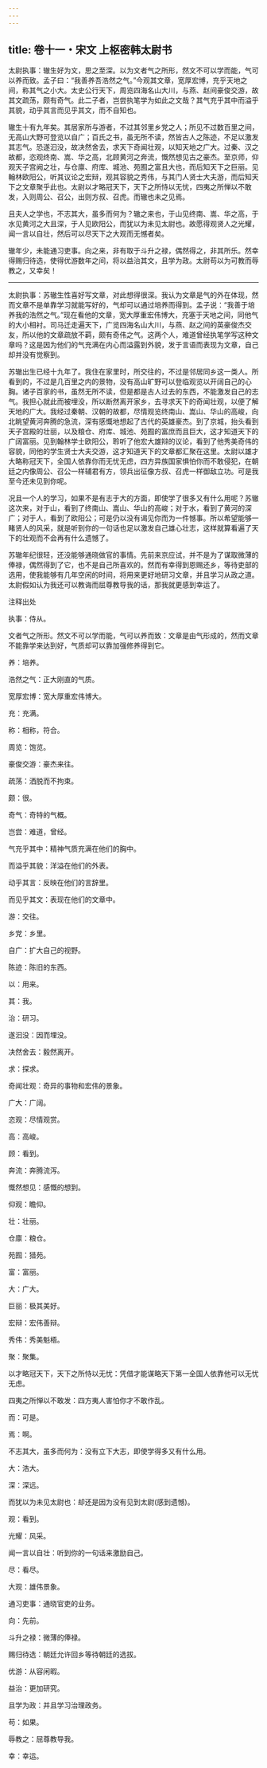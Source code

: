 ```yaml
---
---
---
```

title: 卷十一・宋文 上枢密韩太尉书
---

太尉执事：辙生好为文，思之至深。以为文者气之所形，然文不可以学而能，气可以养而致。孟子曰：“我善养吾浩然之气。”今观其文章，宽厚宏博，充乎天地之间，称其气之小大。太史公行天下，周览四海名山大川，与燕、赵间豪俊交游，故其文疏荡，颇有奇气。此二子者，岂尝执笔学为如此之文哉？其气充乎其中而溢乎其貌，动乎其言而见乎其文，而不自知也。

辙生十有九年矣。其居家所与游者，不过其邻里乡党之人；所见不过数百里之间，无高山大野可登览以自广；百氏之书，虽无所不读，然皆古人之陈迹，不足以激发其志气。恐遂汩没，故决然舍去，求天下奇闻壮观，以知天地之广大。过秦、汉之故都，恣观终南、嵩、华之高，北顾黄河之奔流，慨然想见古之豪杰。至京师，仰观天子宫阙之壮，与仓廪、府库、城池、苑囿之富且大也，而后知天下之巨丽。见翰林欧阳公，听其议论之宏辩，观其容貌之秀伟，与其门人贤士大夫游，而后知天下之文章聚乎此也。太尉以才略冠天下，天下之所恃以无忧，四夷之所惮以不敢发，入则周公、召公，出则方叔、召虎。而辙也未之见焉。

且夫人之学也，不志其大，虽多而何为？辙之来也，于山见终南、嵩、华之高，于水见黄河之大且深，于人见欧阳公，而犹以为未见太尉也。故愿得观贤人之光耀，闻一言以自壮，然后可以尽天下之大观而无憾者矣。

辙年少，未能通习吏事。向之来，非有取于斗升之禄，偶然得之，非其所乐。然幸得赐归待选，使得优游数年之间，将以益治其文，且学为政。太尉苟以为可教而辱教之，又幸矣！

----------------

太尉执事：苏辙生性喜好写文章，对此想得很深。我认为文章是气的外在体现，然而文章不是单靠学习就能写好的，气却可以通过培养而得到。孟子说：“我善于培养我的浩然之气。”现在看他的文章，宽大厚重宏伟博大，充塞于天地之间，同他气的大小相衬。司马迁走遍天下，广览四海名山大川，与燕、赵之间的英豪俊杰交友，所以他的文章疏放不羁，颇有奇伟之气。这两个人，难道曾经执笔学写这种文章吗？这是因为他们的气充满在内心而溢露到外貌，发于言语而表现为文章，自己却并没有觉察到。

苏辙出生已经十九年了。我住在家里时，所交往的，不过是邻居同乡这一类人。所看到的，不过是几百里之内的景物，没有高山旷野可以登临观览以开阔自己的心胸。诸子百家的书，虽然无所不读，但是都是古人过去的东西，不能激发自己的志气。我担心就此而被埋没，所以断然离开家乡，去寻求天下的奇闻壮观，以便了解天地的广大。我经过秦朝、汉朝的故都，尽情观览终南山、嵩山、华山的高峻，向北眺望黄河奔腾的急流，深有感慨地想起了古代的英雄豪杰。到了京城，抬头看到天子宫殿的壮丽，以及粮仓、府库、城池、苑囿的富庶而且巨大，这才知道天下的广阔富丽。见到翰林学士欧阳公，聆听了他宏大雄辩的议论，看到了他秀美奇伟的容貌，同他的学生贤士大夫交游，这才知道天下的文章都汇聚在这里。太尉以雄才大略称冠天下，全国人依靠你而无忧无虑，四方异族国家惧怕你而不敢侵犯，在朝廷之内像周公、召公一样辅君有方，领兵出征像方叔、召虎一样御敌立功。可是我至今还未见到你呢。

况且一个人的学习，如果不是有志于大的方面，即使学了很多又有什么用呢？苏辙这次来，对于山，看到了终南山、嵩山、华山的高峻；对于水，看到了黄河的深广；对于人，看到了欧阳公；可是仍以没有谒见你而为一件憾事。所以希望能够一睹贤人的风采，就是听到你的一句话也足以激发自己雄心壮志，这样就算看遍了天下的壮观而不会再有什么遗憾了。

苏辙年纪很轻，还没能够通晓做官的事情。先前来京应试，并不是为了谋取微薄的俸禄，偶然得到了它，也不是自己所喜欢的。然而有幸得到恩赐还乡，等待吏部的选用，使我能够有几年空闲的时间，将用来更好地研习文章，并且学习从政之道。太尉假如认为我还可以教诲而屈尊教导我的话，那我就更感到幸运了。

注释出处

执事：侍从。

文者气之所形。然文不可以学而能，气可以养而致：文章是由气形成的，然而文章不能靠学来达到好，气质却可以靠加强修养得到它。

养：培养。

浩然之气：正大刚直的气质。

宽厚宏博：宽大厚重宏伟博大。

充：充满。

称：相称，符合。

周览：饱览。

豪俊交游：豪杰来往。

疏荡：洒脱而不拘束。

颇：很。

奇气：奇特的气概。

岂尝：难道，曾经。

气充乎其中：精神气质充满在他们的胸中。

而溢乎其貌：洋溢在他们的外表。

动乎其言：反映在他们的言辞里。

而见乎其文：表现在他们的文章中。

游：交往。

乡党：乡里。

自广：扩大自己的视野。

陈迹：陈旧的东西。

以：用来。

其：我。

治：研习。

遂汩没：因而埋没。

决然舍去：毅然离开。

求：探求。

奇闻壮观：奇异的事物和宏伟的景象。

广大：广阔。

恣观：尽情观赏。

高：高峻。

顾：看到。

奔流：奔腾流泻。

慨然想见：感慨的想到。

仰观：瞻仰。

壮：壮丽。

仓廪：粮仓。

苑囿：猎苑。

富：富丽。

大：广大。

巨丽：极其美好。

宏辩：宏伟善辩。

秀伟：秀美魁梧。

聚：聚集。

以才略冠天下，天下之所恃以无忧：凭借才能谋略天下第一全国人依靠他可以无忧无虑。

四夷之所惮以不敢发：四方夷人害怕你才不敢作乱。

而：可是。

焉：啊。

不志其大，虽多而何为：没有立下大志，即使学得多又有什么用。

大：浩大。

深：深远。

而犹以为未见太尉也：却还是因为没有见到太尉(感到遗憾)。

观：看到。

光耀：风采。

闻一言以自壮：听到你的一句话来激励自己。

尽：看尽。

大观：雄伟景象。

通习吏事：通晓官吏的业务。

向：先前。

斗升之禄：微薄的俸禄。

赐归待选：朝廷允许回乡等待朝廷的选拔。

优游：从容闲暇。

益治：更加研究。

且学为政：并且学习治理政务。

苟：如果。

辱教之：屈尊教导我。

幸：幸运。

